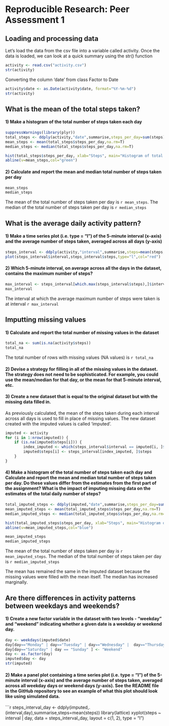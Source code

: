 Reproducible Research: Peer Assessment 1
========================================================

## Loading and processing data

Let's load the data from the csv file into a variable called activity.
Once the data is loaded, we can look at a quick summary using the str() function

```r
activity <- read.csv("activity.csv")
str(activity)
```
Converting the column 'date' from class Factor to Date

```r
activity$date <- as.Date(activity$date, format="%Y-%m-%d")
str(activity)
```



## What is the mean of the total steps taken?

#### 1) Make a histogram of the total number of steps taken each day
```r
suppressWarnings(library(plyr))
total_steps <- ddply(activity,"date",summarise,steps_per_day=sum(steps))
mean_steps <- mean(total_steps$steps_per_day,na.rm=T)
median_steps <- median(total_steps$steps_per_day,na.rm=T)

hist(total_steps$steps_per_day, xlab="Steps", main="Histogram of total number of steps taken per day",col="lightgreen")
abline(v=mean_steps,col="green")
```

#### 2) Calculate and report the mean and median total number of steps taken per day

```r
mean_steps
median_steps
```
The mean of the total number of steps taken per day is `r mean_steps`.
The median of the total number of steps taken per day is `r median_steps`

## What is the average daily activity pattern?

#### 1) Make a time series plot (i.e. type = "l") of the 5-minute interval (x-axis) and the average number of steps taken, averaged across all days (y-axis)

```r
steps_interval <- ddply(activity,"interval",summarise,steps=mean(steps,na.rm=T))
plot(steps_interval$interval,steps_interval$steps,type="l",col="red")
```


#### 2) Which 5-minute interval, on average across all the days in the dataset, contains the maximum number of steps?

```r
max_interval <- steps_interval[which.max(steps_interval$steps),]$interval
max_interval
```

The interval at which the average maximum number of steps were taken is at interval `r max_interval`

## Imputting missing values

#### 1) Calculate and report the total number of missing values in the dataset
```r
total_na <- sum(is.na(activity$steps))
total_na
```
The total number of rows with missing values (NA values) is `r total_na`

#### 2) Devise a strategy for filling in all of the missing values in the dataset. The strategy does not need to be sophisticated. For example, you could use the mean/median for that day, or the mean for that 5-minute interval, etc.

#### 3) Create a new dataset that is equal to the original dataset but with the missing data filled in.

As previously calculated, the mean of the steps taken during each interval across all days is used to fill in place of missing values.
The new dataset created with the imputed values is called 'imputed'.

```r
imputed <- activity
for (i in 1:nrow(imputed)) {
    if (is.na(imputed$steps[i])) {
        index_imputed <- which(steps_interval$interval == imputed[i, ]$interval)
        imputed$steps[i] <- steps_interval[index_imputed, ]$steps
    }
}
```

#### 4) Make a histogram of the total number of steps taken each day and Calculate and report the mean and median total number of steps taken per day. Do these values differ from the estimates from the first part of the assignment? What is the impact of imputing missing data on the estimates of the total daily number of steps?

```r
total_imputed_steps <- ddply(imputed,"date",summarise,steps_per_day=sum(steps))
mean_imputed_steps <- mean(total_imputed_steps$steps_per_day,na.rm=T)
median_imputed_steps <- median(total_imputed_steps$steps_per_day,na.rm=T)

hist(total_imputed_steps$steps_per_day, xlab="Steps", main="Histogram of total number of steps taken per day with imputed data",col="lightblue")
abline(v=mean_imputed_steps,col="blue")

mean_imputed_steps
median_imputed_steps
```

The mean of the total number of steps taken per day is `r mean_imputed_steps`.
The median of the total number of steps taken per day is `r median_imputed_steps`

The mean has remained the same in the imputed dataset because the missing values were filled with the mean itself. The median has increased marginally.

## Are there differences in activity patterns between weekdays and weekends?

#### 1) Create a new factor variable in the dataset with two levels - "weekday" and "weekend" indicating whether a given date is a weekday or weekend day.

```r
day <- weekdays(imputed$date)
day[day=="Monday" | day=="Tuesday" | day=="Wednesday" |  day=="Thursday" | day=="Friday"] <- "Weekday"
day[day=="Saturday" | day == "Sunday" ] <- "Weekend"
day <- as.factor(day)
imputed$day <- day
str(imputed)
```

#### 2) Make a panel plot containing a time series plot (i.e. type = "l") of the 5-minute interval (x-axis) and the average number of steps taken, averaged across all weekday days or weekend days (y-axis). See the README file in the GitHub repository to see an example of what this plot should look like using simulated data.

```r
steps_interval_day <- ddply(imputed,.(interval,day),summarise,steps=mean(steps))
library(lattice)
xyplot(steps ~ interval | day, data = steps_interval_day, layout = c(1, 2), type = "l")
